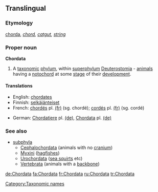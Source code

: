 ==Translingual==

===Etymology===
{{etyl|la|mul}} [[chorda]], ''[[chord]], [[catgut]], [[string]]''

===Proper noun===
{{wikipedia}}
'''Chordata'''

# A [[taxonomic]] [[phylum]], within [[superphylum]] [[Deuterostomia]] - [[animal]]s having a [[notochord]] at some [[stage]] of their [[development]].

====Translations====
{{rfc-tsort|found English as a language?}}
{{trans-top|a taxonomic phylum, within superphylum Deuterostomia}}
* English: [[chordates]]
* Finnish: [[selkäjänteiset]]
* French: [[chordés]] {{m}} pl. [[:fr:chordés|(fr)]] (sg. chordé); [[cordés]] {{m}} pl. [[:fr:cordés|(fr)]] (sg. cordé)
{{trans-mid}}
* German: [[Chordatiere]] {{f}} pl. [[:de:Chordatiere|(de)]], [[Chordata]] {{n}} pl. [[:de:Chordata|(de)]]
{{trans-bottom}}

===See also===
{{wikispecies}}
* [[subphyla]]
** [[Cephalochordata]] (animals with no [[cranium]])
** [[Myxini]] ([[hagfish]]es)
** [[Urochordata]] ([[sea squirt]]s etc)
** [[Vertebrata]] (animals with a [[backbone]])

[[Category:Taxonomic names]]

[[de:Chordata]]
[[fa:Chordata]]
[[fr:Chordata]]
[[ru:Chordata]]
[[tr:Chordata]]